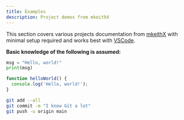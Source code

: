 ```yaml
---
title: Examples
description: Project demos from mkeithX
---
```



This section covers various projects documentation from [mkeithX](https://github.com/mkeithX) with minimal setup required and works best with [VSCode](https://code.visualstudio.com/). 

<!-- Find out [more](/projects). -->


<DocCardList />





**Basic knowledge of the following is assumed:**


<Tabs>
<TabItem value="py" label="Python">

```py
msg = "Hello, world!"
print(msg)
```

</TabItem>
<TabItem value="js" label="JavaScript">

```js
function helloWorld() {
  console.log('Hello, world!');
}
```

</TabItem>
<TabItem value="git" label="Git">

```bash
git add --all
git commit -m "I know Git a lot"
git push -u origin main
```

</TabItem>


</Tabs>



<!-- Most of projects herein requires minimal configuration and works best with [VSCode](https://code.visualstudio.com/) and assume that you have basic knowledge with: -->
